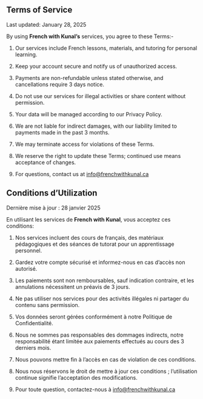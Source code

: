 ::: {.content-visible when-profile="english"}
# Terms of Service
Last updated: January 28, 2025

By using **French with Kunal's** services, you agree to these Terms:-

1.  Our services include French lessons, materials, and tutoring for personal learning.

2.  Keep your account secure and notify us of unauthorized access.

3.  Payments are non-refundable unless stated otherwise, and cancellations require 3 days notice.

4.  Do not use our services for illegal activities or share content without permission.

5.  Your data will be managed according to our Privacy Policy.

6.  We are not liable for indirect damages, with our liability limited to payments made in the past 3 months.

7.  We may terminate access for violations of these Terms.

8.  We reserve the right to update these Terms; continued use means acceptance of changes.

9.  For questions, contact us at [info\@frenchwithkunal.ca](mailto:info@frenchwithkunal.ca)
:::

::: {.content-visible when-profile="french"}

# Conditions d'Utilization

Dernière mise à jour : 28 janvier 2025

En utilisant les services de **French with Kunal**, vous acceptez ces conditions:

1.  Nos services incluent des cours de français, des matériaux pédagogiques et des séances de tutorat pour un apprentissage personnel.

2.  Gardez votre compte sécurisé et informez-nous en cas d'accès non autorisé.

3.  Les paiements sont non remboursables, sauf indication contraire, et les annulations nécessitent un préavis de 3 jours.

4.  Ne pas utiliser nos services pour des activités illégales ni partager du contenu sans permission.

5.  Vos données seront gérées conformément à notre Politique de Confidentialité.

6.  Nous ne sommes pas responsables des dommages indirects, notre responsabilité étant limitée aux paiements effectués au cours des 3 derniers mois.

7.  Nous pouvons mettre fin à l'accès en cas de violation de ces conditions.

8.  Nous nous réservons le droit de mettre à jour ces conditions ; l'utilisation continue signifie l'acceptation des modifications.

9.  Pour toute question, contactez-nous à [info\@frenchwithkunal.ca](mailto:info@frenchwithkunal.ca)
:::